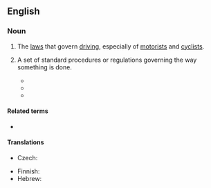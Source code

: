 ==English==
{{wikipedia|Traffic}}

===Noun===
{{en-plural noun}}

# The [[law]]s that govern [[driving]], especially of [[motorist]]s and [[cyclist]]s.
# {{lb|en|metaphoric}} A set of standard procedures or regulations governing the way something is done.
#* {{quote-book|en|year=2005  |title=The Road Ahead: Middle East Policy in the Bush Administration's Second Term |author=Flynt Leverett |page=105 |ISBN=|passage=A regional security framework with a relatively broad mandate could also establish badly needed "'''rules of the road'''" for regional states in a post-Saddam environment, which would be highly valued by the Saudis. }}
#* {{quote-book|en|year=2012 |title=Fast Facts for the Student Nurse|author=Susan Stabler-Haas|page= |ISBN=|passage=That clinical instructor will begin the course by giving you an “orientation day.” Pay attention! You need to know the '''rules of the road''' for each instructor and each clinical facility.}}
#* {{quote-book|en|year=2013|title=The Art of Social Enterprise: Business as if People Mattered |author=Carl Frankel, ‎Allen Bromberger |page=8 |ISBN=|passage=As it's evolved, the for-profit organizational form rewards short-term thinking and a profits-first, social-and-environmental-damage-be-damned attitude. While this is especially true at the global corporate level, the '''rules of the road''' for small businesses aren't much better.}}

====Related terms====
* {{l|en|rule of the road}}

====Translations====
{{trans-top|rules and regulations}}
* Czech: {{t|cs|pravidla silničního provozu|n-p}}
{{trans-mid}}
* Finnish: {{t|fi|liikennesäännöt}}
* Hebrew: {{t|he|חֻקֵּי הַדֶּרֶךְ|m-p|tr=khukey haderekh}}
{{trans-bottom}}